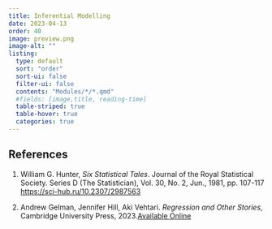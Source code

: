 ```yaml
---
title: Inferential Modelling
date: 2023-04-13
order: 40
image: preview.png
image-alt: ""
listing: 
  type: default
  sort: "order"
  sort-ui: false
  filter-ui: false
  contents: "Modules/*/*.qmd"
  #fields: [image,title, reading-time]
  table-striped: true
  table-hover: true
  categories: true
---
```


## References

1. William G. Hunter, *Six Statistical Tales*. Journal of the Royal Statistical Society. Series D (The Statistician), Vol. 30, No. 2, Jun., 1981, pp. 107-117 <https://sci-hub.ru/10.2307/2987563>

2. Andrew Gelman, Jennifer Hill, Aki Vehtari. *Regression and Other Stories*, Cambridge University Press, 2023.[Available Online](https://users.aalto.fi/~ave/ROS.pdf)


